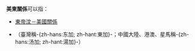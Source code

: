 '''美東關係'''可以指：

* [[東帝汶－美國關係|東帝汶－美國關係]]
* {{Link-en|湯加－美國關係|Tonga–United States relations}}（臺灣稱-{zh-hans:东加; zh-hant:東加}-；中國大陸、港澳、星馬稱-{zh-hans:汤加; zh-hant:湯加}-）

{{disambig|Cat=四字消歧義}}